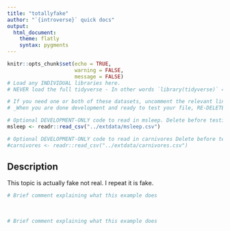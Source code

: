 ```yaml
---
title: "totallyfake"
author: "`{introverse}` quick docs"
output: 
  html_document:
    theme: flatly
    syntax: pygments
---
```


<!-- Welcome to the template! This comment is here to help you get started. The HTML comments will help you fill it out. Please make sure to do the following:
- make the YAML `title` the topic name. For example, the `filter()` docs are titled `dplyr::filter()` (with backticks since it's code!)
- name the final Rmd file "packagethetopiccomesfrom_topic.Rmd". For example, the `filter()` file is named `dplyr_filter.Rmd`
- If you are considering documenting MULTIPLE TOPICS in a single help Rmd, STOP and CONSULT FIRST with Spielman!!
-->

```r
knitr::opts_chunk$set(echo = TRUE, 
                      warning = FALSE, 
                      message = FALSE)
# Load any INDIVIDUAL libraries here.
# NEVER load the full tidyverse - In other words `library(tidyverse)` => ABSOLUTELY NOT!!!! Load only what you need, _one at a time_.

# If you need one or both of these datasets, uncomment the relevant line(s).
# _When you are done development and ready to test your file, RE-DELETE THE LINES!!

# Optional DEVELOPMENT-ONLY code to read in msleep. Delete before testing.
msleep <- readr::read_csv("../extdata/msleep.csv")

# Optional DEVELOPMENT-ONLY code to read in carnivores Delete before testing.
#carnivores <- readr::read_csv("../extdata/carnivores.csv")
```


## Description

This topic is actually fake not real. I repeat it is fake.

<!-- Add the following if the topic is a function that does NOT come with base R, and uncomment/fill in the subsequent multiline HTML comment: -->
<!--To use this function, you need to either first load the `{NAMEOFPACKAGE}` library, or always use the function with `library::function()` notation.




## Conceptual usage 

```r

head(msleep)

```


## Examples

<!-- Add this line if your examples use carnivores (but delete this instruction!):
> Need a refresher on the `carnivores` dataset? Run `get_help("carnivores)` for more information.
-->

<!-- Add this line if your examples use msleep (but delete this instruction!):
> Need a refresher on the `msleep` dataset? Run `get_help("msleep)` for more information.
-->

<!-- Add a <br> if there is NO DATASET REFRESHER!! Otherwise the refresher takes up enough space. -->

```r
# Brief comment explaining what this example does


```

<br>  <!-- Do not delete the <br>, and make sure to keep the previous and following lines blank. There should be a <br> tab between each example -->


```r
# Brief comment explaining what this example does

```

<br> <!-- Do not delete the <br>, and make sure to keep the previous and following lines blank. -->

<!-- If needed, add more example chunks below WITH NAMES (example3, example4, etc.), making sure to have a <br> tag in between each example for nicer spacing. If you don't need more examples, don't add any! -->


